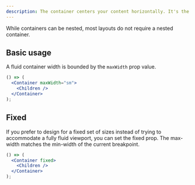 ```yaml
---
description: The container centers your content horizontally. It's the most basic layout element.
---
```


While containers can be nested, most layouts do not require a nested container.

## Basic usage

A fluid container width is bounded by the `maxWidth` prop value.

```jsx
() => (
  <Container maxWidth="sm">
    <Children />
  </Container>
);
```

## Fixed

If you prefer to design for a fixed set of sizes instead of trying to accommodate a fully fluid viewport, you can set the fixed prop. The max-width matches the min-width of the current breakpoint.

```jsx
() => (
  <Container fixed>
    <Children />
  </Container>
);
```
